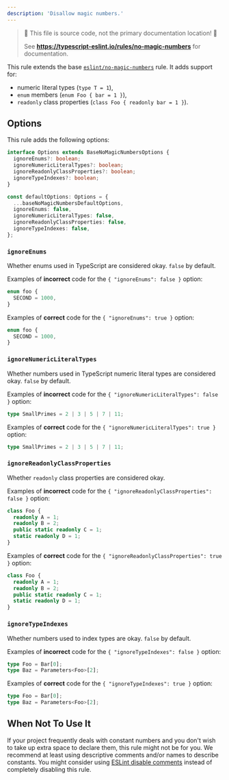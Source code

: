 ```yaml
---
description: 'Disallow magic numbers.'
---
```



> 🛑 This file is source code, not the primary documentation location! 🛑
>
> See **https://typescript-eslint.io/rules/no-magic-numbers** for documentation.

This rule extends the base [`eslint/no-magic-numbers`](https://eslint.org/docs/rules/no-magic-numbers) rule.
It adds support for:

- numeric literal types (`type T = 1`),
- `enum` members (`enum Foo { bar = 1 }`),
- `readonly` class properties (`class Foo { readonly bar = 1 }`).

## Options

This rule adds the following options:

```ts
interface Options extends BaseNoMagicNumbersOptions {
  ignoreEnums?: boolean;
  ignoreNumericLiteralTypes?: boolean;
  ignoreReadonlyClassProperties?: boolean;
  ignoreTypeIndexes?: boolean;
}

const defaultOptions: Options = {
  ...baseNoMagicNumbersDefaultOptions,
  ignoreEnums: false,
  ignoreNumericLiteralTypes: false,
  ignoreReadonlyClassProperties: false,
  ignoreTypeIndexes: false,
};
```

### `ignoreEnums`

Whether enums used in TypeScript are considered okay. `false` by default.

Examples of **incorrect** code for the `{ "ignoreEnums": false }` option:

```ts option='{ "ignoreEnums": false }' showPlaygroundButton
enum foo {
  SECOND = 1000,
}
```

Examples of **correct** code for the `{ "ignoreEnums": true }` option:

```ts option='{ "ignoreEnums": true }' showPlaygroundButton
enum foo {
  SECOND = 1000,
}
```

### `ignoreNumericLiteralTypes`

Whether numbers used in TypeScript numeric literal types are considered okay. `false` by default.

Examples of **incorrect** code for the `{ "ignoreNumericLiteralTypes": false }` option:

```ts option='{ "ignoreNumericLiteralTypes": false }' showPlaygroundButton
type SmallPrimes = 2 | 3 | 5 | 7 | 11;
```

Examples of **correct** code for the `{ "ignoreNumericLiteralTypes": true }` option:

```ts option='{ "ignoreNumericLiteralTypes": true }' showPlaygroundButton
type SmallPrimes = 2 | 3 | 5 | 7 | 11;
```

### `ignoreReadonlyClassProperties`

Whether `readonly` class properties are considered okay.

Examples of **incorrect** code for the `{ "ignoreReadonlyClassProperties": false }` option:

```ts option='{ "ignoreReadonlyClassProperties": false }' showPlaygroundButton
class Foo {
  readonly A = 1;
  readonly B = 2;
  public static readonly C = 1;
  static readonly D = 1;
}
```

Examples of **correct** code for the `{ "ignoreReadonlyClassProperties": true }` option:

```ts option='{ "ignoreReadonlyClassProperties": true }' showPlaygroundButton
class Foo {
  readonly A = 1;
  readonly B = 2;
  public static readonly C = 1;
  static readonly D = 1;
}
```

### `ignoreTypeIndexes`

Whether numbers used to index types are okay. `false` by default.

Examples of **incorrect** code for the `{ "ignoreTypeIndexes": false }` option:

```ts option='{ "ignoreTypeIndexes": false }' showPlaygroundButton
type Foo = Bar[0];
type Baz = Parameters<Foo>[2];
```

Examples of **correct** code for the `{ "ignoreTypeIndexes": true }` option:

```ts option='{ "ignoreTypeIndexes": true }' showPlaygroundButton
type Foo = Bar[0];
type Baz = Parameters<Foo>[2];
```

## When Not To Use It

If your project frequently deals with constant numbers and you don't wish to take up extra space to declare them, this rule might not be for you.
We recommend at least using descriptive comments and/or names to describe constants.
You might consider using [ESLint disable comments](https://eslint.org/docs/latest/use/configure/rules#using-configuration-comments-1) instead of completely disabling this rule.
